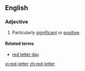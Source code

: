 ==English==

===Adjective===
{{en-adj|-}}

#Particularly [[significant]] or [[positive]].

====Related terms====
*[[red letter day]]

[[vi:red-letter]]
[[zh:red-letter]]